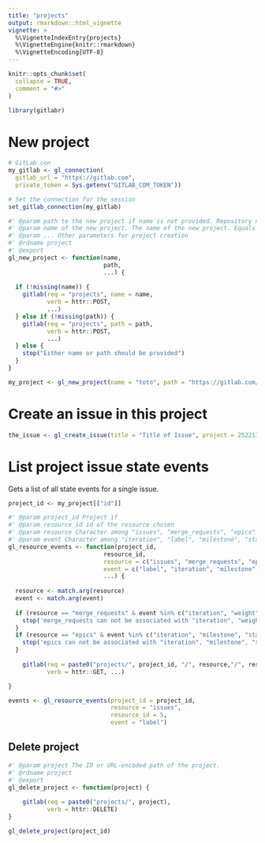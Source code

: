 ```yaml
---
title: "projects"
output: rmarkdown::html_vignette
vignette: >
  %\VignetteIndexEntry{projects}
  %\VignetteEngine{knitr::rmarkdown}
  %\VignetteEncoding{UTF-8}
---
```


```r
knitr::opts_chunk$set(
  collapse = TRUE,
  comment = "#>"
)
```

```r
library(gitlabr)
```

# New project
```r
# GitLab con
my_gitlab <- gl_connection(
  gitlab_url = "https://gitlab.com",
  private_token = Sys.getenv("GITLAB_COM_TOKEN"))

# Set the connection for the session
set_gitlab_connection(my_gitlab)

#' @param path to the new project if name is not provided. Repository name for new project. Generated based on name if not provided (generated as lowercase with dashes).
#' @param name of the new project. The name of the new project. Equals path if not provided
#' @param ... Other parameters for project creation
#' @rdname project
#' @export
gl_new_project <- function(name,
                           path,
                           ...) {
  
  if (!missing(name)) {
    gitlab(req = "projects", name = name,
           verb = httr::POST,
           ...)
  } else if (!missing(path)) {
    gitlab(req = "projects", path = path,
           verb = httr::POST,
           ...)
  } else {
    stop("Either name or path should be provided")
  }
}

my_project <- gl_new_project(name = "toto", path = "https://gitlab.com/statnmap")
```

# Create an issue in this project

```r
the_issue <- gl_create_issue(title = "Title of Issue", project = 25221772)
```


# List project issue state events

Gets a list of all state events for a single issue. 

```r
project_id <- my_project[["id"]]

#' @param project_id Project if
#' @param resource_id id of the resource chosen
#' @param resource Character among "issues", "merge_requests", "epics"
#' @param event Character among "iteration", "label", "milestone", "state", "weight"
gl_resource_events <- function(project_id,
                           resource_id,
                           resource = c("issues", "merge_requests", "epics"),
                           event = c("label", "iteration", "milestone", "state", "weight"),
                           ...) {
  
  resource <- match.arg(resource)
  event <- match.arg(event)
  
  if (resource == "merge_requests" & event %in% c("iteration", "weight")) {
    stop('merge_requests can not be associated with "iteration", "weight"')
  }
  if (resource == "epics" & event %in% c("iteration", "milestone", "state", "weight")) {
    stop('epics can not be associated with "iteration", "milestone", "state", "weight"')
  }
  
    gitlab(req = paste0("projects/", project_id, "/", resource,"/", resource_id, "/resource_", event,"_events"),
           verb = httr::GET, ...)

}

events <- gl_resource_events(project_id = project_id, 
                             resource = "issues", 
                             resource_id = 5, 
                             event = "label")
```

## Delete project

```r
#' @param project The ID or URL-encoded path of the project.
#' @rdname project
#' @export
gl_delete_project <- function(project) {
  
    gitlab(req = paste0("projects/", project),
           verb = httr::DELETE)
}

gl_delete_project(project_id)
```

